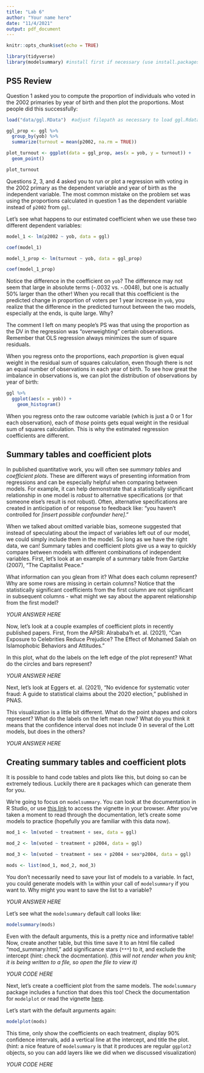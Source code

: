 ---
title: "Lab 6"
author: "Your name here"
date: "11/4/2021"
output: pdf_document
---

```{r setup, include=FALSE}
knitr::opts_chunk$set(echo = TRUE)
```

```{r, include=FALSE}
library(tidyverse)
library(modelsummary) #install first if necessary (use install.packages())
```

## PS5 Review

Question 1 asked you to compute the proportion of individuals who voted in the 2002 primaries by year of birth and then plot the proportions. Most people did this successfully:

```{r}
load("data/ggl.RData")  #adjust filepath as necessary to load ggl.Rdata

ggl_prop <- ggl %>%
  group_by(yob) %>%
  summarize(turnout = mean(p2002, na.rm = TRUE))

plot_turnout <- ggplot(data = ggl_prop, aes(x = yob, y = turnout)) +
  geom_point()

plot_turnout
```

Questions 2, 3, and 4 asked you to run or plot a regression with voting in the 2002 primary as the dependent variable and year of birth as the independent variable. The most common mistake on the problem set was using the proportions calculated in question 1 as the dependent variable instead of `p2002` from `ggl`. 

Let's see what happens to our estimated coefficient when we use these two different dependent variables:

```{r}
model_1 <- lm(p2002 ~ yob, data = ggl)

coef(model_1)

model_1_prop <- lm(turnout ~ yob, data = ggl_prop)

coef(model_1_prop)
```

Notice the difference in the coefficient on `yob`? The difference may not seem that large in absolute terms (-.0032 vs. -.0048), but one is actually 50% larger than the other! When you recall that this coefficient is the predicted change in proportion of voters per 1 year increase in `yob`, you realize that the difference in the predicted turnout between the two models, especially at the ends, is quite large. Why?

The comment I left on many people's PS was that using the proportion as the DV in the regression was "overweighting" certain observations. Remember that OLS regression always minimizes the sum of square residuals.

When you regress onto the proportions, each *proportion* is given equal weight in the residual sum of squares calculation, even though there is not an equal number of observations in each year of birth. To see how great the imbalance in observations is, we can plot the distribution of observations by year of birth:

```{r}
ggl %>%
  ggplot(aes(x = yob)) +
    geom_histogram()
```

When you regress onto the raw outcome variable (which is just a 0 or 1 for each observation), each of *those* points gets equal weight in the residual sum of squares calculation. This is why the estimated regression coefficients are different.

## Summary tables and coefficient plots

In published quantitative work, you will often see *summary tables* and *coefficient plots*. These are different ways of presenting information from regressions and can be especially helpful when comparing between models. For example, it can help demonstrate that a statistically significant relationship in one model is *robust* to alternative specifications (or that someone else's result is not robust). Often, alternative specifications are created in anticipation of or response to feedback like: "you haven't controlled for *[insert possible confounder here]*." 

When we talked about omitted variable bias, someone suggested that instead of speculating about the impact of variables left out of our model, we could simply include them in the model. So long as we have the right data, we can! Summary tables and coefficient plots give us a way to quickly compare between models with different combinations of independent variables. First, let's look at an example of a summary table from Gartzke (2007), "The Capitalist Peace." 

What information can you glean from it? What does each column represent? Why are some rows are missing in certain columns? Notice that the statistically significant coefficients from the first column are not significant in subsequent columns - what might we say about the apparent relationship from the first model?

*YOUR ANSWER HERE*

Now, let's look at a couple examples of coefficient plots in recently published papers. First, from the APSR: Alrababa'h et. al. (2021), "Can Exposure to Celebrities Reduce Prejudice? The Effect of Mohamed Salah on Islamophobic Behaviors and Attitudes."

In this plot, what do the labels on the left edge of the plot represent? What do the circles and bars represent?

*YOUR ANSWER HERE*

Next, let's look at Eggers et. al. (2021), "No evidence for systematic voter fraud: A guide to
statistical claims about the 2020 election," published in PNAS. 

This visualization is a little bit different. What do the point shapes and colors represent? What do the labels on the left mean now? What do you think it means that the confidence interval does not include 0 in several of the Lott models, but does in the others?

*YOUR ANSWER HERE*

## Creating summary tables and coefficient plots

It is possible to hand code tables and plots like this, but doing so can be extremely tedious. Luckily there are `R` packages which can generate them for you. 

We're going to focus on `modelsummary`. You can look at the documentation in R Studio, or use [this link](https://vincentarelbundock.github.io/modelsummary/articles/modelsummary.html) to access the vignette in your browser. After you've taken a moment to read through the documentation, let's create some models to practice (hopefully you are familiar with this data now).

```{r}
mod_1 <- lm(voted ~ treatment + sex, data = ggl)
  
mod_2 <- lm(voted ~ treatment + p2004, data = ggl)

mod_3 <- lm(voted ~ treatment + sex + p2004 + sex*p2004, data = ggl)

mods <- list(mod_1, mod_2, mod_3)
```

You don't necessarily need to save your list of models to a variable. In fact, you could generate models with `lm` within your call of `modelsummary` if you want to. Why might you want to save the list to a variable?

*YOUR ANSWER HERE*

Let's see what the `modelsummary` default call looks like:

```{r}
modelsummary(mods)
```

Even with the default arguments, this is a pretty nice and informative table! Now, create another table, but this time save it to an html file called "mod_summary.html," add significance stars (`***`) to it, and exclude the intercept (hint: check the docmentation). *(this will not render when you knit; it is being written to a file, so open the file to view it)*

*YOUR CODE HERE*

Next, let's create a coefficient plot from the same models. The `modelsummary` package includes a function that does this too! Check the documentation for `modelplot` or read the vignette [here](https://vincentarelbundock.github.io/modelsummary/articles/modelplot.html).

Let's start with the default arguments again:

```{r}
modelplot(mods)
```

This time, only show the coefficients on each treatment, display 90% confidence intervals, add a vertical line at the intercept, and title the plot. (hint: a nice feature of `modelsummary` is that it produces are regular `ggplot2` objects, so you can add layers like we did when we discussed visualization) 

*YOUR CODE HERE*
